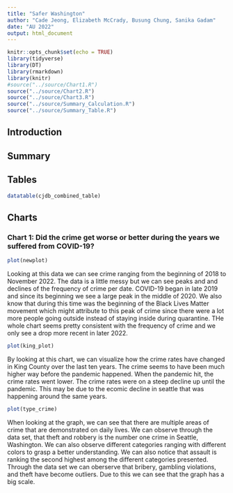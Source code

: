 ```yaml
---
title: "Safer Washington"
author: "Cade Jeong, Elizabeth McCrady, Busung Chung, Sanika Gadam"
date: "AU 2022"
output: html_document
---
```


```r
knitr::opts_chunk$set(echo = TRUE)
library(tidyverse)
library(DT)
library(rmarkdown)
library(knitr)
#source("../source/Chart1.R")
source("../source/Chart2.R")
source("../source/Chart3.R")
source("../source/Summary_Calculation.R")
source("../source/Summary_Table.R")
```

## Introduction


## Summary


## Tables

```r
datatable(cjdb_combined_table)
```
## Charts

### Chart 1: Did the crime get worse or better during the years we suffered from COVID-19?

```r
plot(newplot)
```

Looking at this data we can see crime ranging from the beginning of 2018 to November 2022. The data is a little messy but we can see peaks and and declines of the frequency of crime per date. COVID-19 began in late 2019 and since its beginning we see a large peak in the middle of 2020. We also know that during this time was the beginning of the Black Lives Matter movement which might attribute to this peak of crime since there were a lot more people going outside instead of staying inside during quarantine. THe whole chart seems pretty consistent with the frequency of crime and we only see a drop more recent in later 2022.

```r
plot(king_plot)
```

By looking at this chart, we can visualize how the crime rates have changed in King County over the last ten years. The crime seems to have been much higher way before the pandemic happened. When the pandemic hit, the crime rates went lower. The crime rates were on a steep decline up until the pandemic. This may be due to the ecomic decline in seattle that was happening around the same years. 


```r
plot(type_crime)
```

When looking at the graph, we can see that there are multiple areas of crime that are demonstrated on daily lives. We can observe through the data set, that theft and robbery is the number one crime in Seattle, Washington. We can also observe different categories ranging with different colors to grasp a better understanding. We can also notice that assault is ranking the second highest among the different categories presented. Through the data set we can oberserve that bribery, gambling violations, and theft have become outliers. Due to this we can see that the graph has a big scale. 